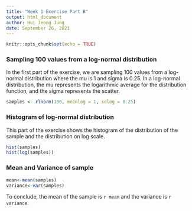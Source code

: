 ```yaml
---
title: "Week 1 Exercise Part B"
output: html_document
author: Hui Jeong Jung
date: September 26, 2021
---
```


```r
knitr::opts_chunk$set(echo = TRUE)
```

### Sampling 100 values from a log-normal distribution
In the first part of the exercise, we are sampling 100 values from a log-normal distribution where the mu is 1 and sigma is 0.25. In a log-normal distribution, the mu represents the logarithmic average for the distribution function, and the sigma represents the scatter. 
```r
samples <- rlnorm(100, meanlog = 1, sdlog = 0.25)
```

### Histogram of log-normal distribution
This part of the exercise shows the histogram of the distribution of the sample and the distribution on log scale. 
```r
hist(samples)
hist(log(samples))
```

### Mean and Variance of sample
```r
mean<-mean(samples)
variance<-var(samples)
```
To conclude, the mean of the sample is `r mean` and the variance is `r variance`. 